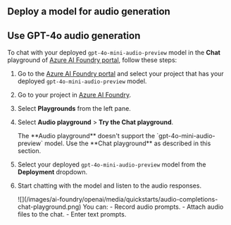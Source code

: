 ---
---


<AudioCompletionsIntroduction />

## Deploy a model for audio generation


<DeployModel />

## Use GPT-4o audio generation

To chat with your deployed `gpt-4o-mini-audio-preview` model in the **Chat** playground of [Azure AI Foundry portal](https://ai.azure.com/?cid=learnDocs), follow these steps:

1. Go to the [Azure AI Foundry portal](https://ai.azure.com/?cid=learnDocs) and select your project that has your deployed `gpt-4o-mini-audio-preview` model.
1. Go to your project in [Azure AI Foundry](https://ai.azure.com/?cid=learnDocs). 
1. Select **Playgrounds** from the left pane.
1. Select **Audio playground** > **Try the Chat playground**. 

    <Note>
    The **Audio playground** doesn't support the `gpt-4o-mini-audio-preview` model. Use the **Chat playground** as described in this section.
    </Note>

1. Select your deployed `gpt-4o-mini-audio-preview` model from the **Deployment** dropdown. 
1. Start chatting with the model and listen to the audio responses.

    <Frame>
        ![](/images/ai-foundry/openai/media/quickstarts/audio-completions-chat-playground.png)
    </Frame>
    You can:
    - Record audio prompts.
    - Attach audio files to the chat.
    - Enter text prompts.
